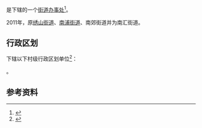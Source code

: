 {{中国乡级行政区|33/03/02/025/000}}

'''{{PAGENAMEBASE}}'''是{{PRC admin/fullname|33/03/02/025/000|3}}下辖的一个[[街道办事处|街道办事处]]<ref>{{PRC admin/ref sgc|{{PRC admin/parent|33/03/02/025/000}}}}</ref>。

2011年，原[[绣山街道|绣山街道]]、[[南浦街道|南浦街道]]、南郊街道并为南汇街道。

== 行政区划 ==
{{PAGENAMEBASE}}下辖以下村级行政区划单位<ref>{{PRC admin/ref sgc|33/03/02/025/000}}</ref>：

{{PRC admin/children|33/03/02/025/000}}。

== 参考资料 ==
{{reflist}}

{{浙江行政区划小作品}}
{{PRC admin/navcat|33/03/02/025/000}}